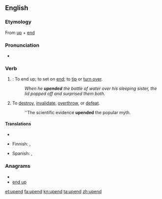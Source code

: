 ==English==

===Etymology===
From [[up]] + [[end]]

===Pronunciation===
* {{audio|en-us-upend.ogg|Audio (US)}}
*: {{rhymes|ɛnd}}

===Verb===
{{en-verb}}

# {{transitive}}: To end up; to set on [[end]]; to [[tip]] or [[turn over]].
#: ''When he '''upended''' the bottle of water over his sleeping sister, the lid popped off and surprised them both.''
# To [[destroy]], [[invalidate]], [[overthrow]], or [[defeat]].
#: ''The scientific evidence '''upended''' the popular myth.

====Translations====
{{trans-top|to end up; to set on end}}
* {{trreq|Finnish}}
{{trans-mid}}
{{trans-bottom}}
{{trans-top|to destroy, invalidate}}
* Finnish: {{t|fi|murtaa}}, {{t|fi|murskata}}
{{trans-mid}}
* Spanish: {{t|es|refutar}}, {{t|es|desafiar}}
{{trans-bottom}}

===Anagrams===
* {{alphagram|denpu}}
* [[end up#English|end up]]

[[et:upend]]
[[fa:upend]]
[[kn:upend]]
[[ta:upend]]
[[zh:upend]]